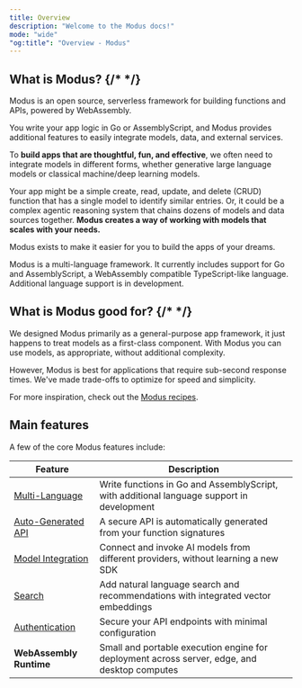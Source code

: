 ```yaml
---
title: Overview
description: "Welcome to the Modus docs!"
mode: "wide"
"og:title": "Overview - Modus"
---
```


## What is Modus? {/* <!-- vale Google.Contractions = NO --> */}

Modus is an open source, serverless framework for building functions and APIs,
powered by WebAssembly.

You write your app logic in Go or AssemblyScript, and Modus provides additional
features to easily integrate models, data, and external services.

To **build apps that are thoughtful, fun, and effective**, we often need to
integrate models in different forms, whether generative large language models or
classical machine/deep learning models.

Your app might be a simple create, read, update, and delete (CRUD) function that
has a single model to identify similar entries. Or, it could be a complex
agentic reasoning system that chains dozens of models and data sources together.
**Modus creates a way of working with models that scales with your needs.**

Modus exists to make it easier for you to build the apps of your dreams.

<Note>
  Modus is a multi-language framework. It currently includes support for Go and
  AssemblyScript, a WebAssembly compatible TypeScript-like language. Additional
  language support is in development.
</Note>

## What is Modus good for? {/* <!-- vale Google.Contractions = NO --> */}

We designed Modus primarily as a general-purpose app framework, it just happens
to treat models as a first-class component. With Modus you can use models, as
appropriate, without additional complexity.

However, Modus is best for applications that require sub-second response times.
We've made trade-offs to optimize for speed and simplicity.

For more inspiration, check out the
[Modus recipes](https://github.com/hypermodeinc/modus-recipes).

## Main features

A few of the core Modus features include:

| Feature                                     | Description                                                                                  |
| ------------------------------------------- | -------------------------------------------------------------------------------------------- |
| [Multi-Language](/modus/project-structure)  | Write functions in Go and AssemblyScript, with additional language support in development    |
| [Auto-Generated API](/modus/api-generation) | A secure API is automatically generated from your function signatures                        |
| [Model Integration](/modus/model-invoking)  | Connect and invoke AI models from different providers, without learning a new SDK            |
| [Search](/modus/search)                     | Add natural language search and recommendations with integrated vector embeddings            |
| [Authentication](/modus/authentication)     | Secure your API endpoints with minimal configuration                                         |
| **WebAssembly Runtime**                     | Small and portable execution engine for deployment across server, edge, and desktop computes |
